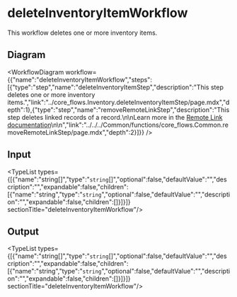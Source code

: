 
# deleteInventoryItemWorkflow

This workflow deletes one or more inventory items.

## Diagram

<WorkflowDiagram workflow={{"name":"deleteInventoryItemWorkflow","steps":[{"type":"step","name":"deleteInventoryItemStep","description":"This step deletes one or more inventory items.","link":"../core_flows.Inventory.deleteInventoryItemStep/page.mdx","depth":1},{"type":"step","name":"removeRemoteLinkStep","description":"This step deletes linked records of a record.\n\nLearn more in the [Remote Link documentation](https://docs.medusajs.com/v2/advanced-development/modules/remote-link#cascade-delete-linked-records)\n\n","link":"../../../Common/functions/core_flows.Common.removeRemoteLinkStep/page.mdx","depth":2}]}} />

## Input

<TypeList types={[{"name":"string[]","type":"`string`[]","optional":false,"defaultValue":"","description":"","expandable":false,"children":[{"name":"string","type":"`string`","optional":false,"defaultValue":"","description":"","expandable":false,"children":[]}]}]}  sectionTitle="deleteInventoryItemWorkflow"/>

## Output

<TypeList types={[{"name":"string[]","type":"`string`[]","optional":false,"defaultValue":"","description":"","expandable":false,"children":[{"name":"string","type":"`string`","optional":false,"defaultValue":"","description":"","expandable":false,"children":[]}]}]}  sectionTitle="deleteInventoryItemWorkflow"/>
